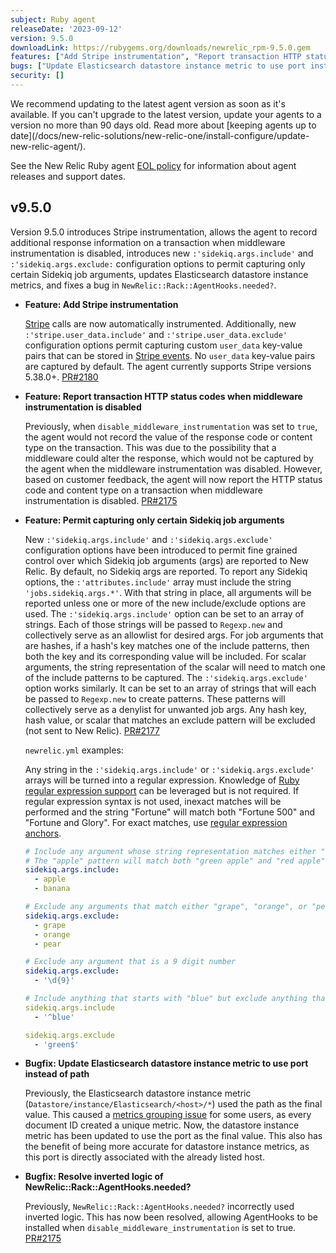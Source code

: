 ```yaml
---
subject: Ruby agent
releaseDate: '2023-09-12'
version: 9.5.0
downloadLink: https://rubygems.org/downloads/newrelic_rpm-9.5.0.gem
features: ["Add Stripe instrumentation", "Report transaction HTTP status codes when middleware instrumentation is disabled", "Permit capturing only certain Sidekiq job arguments"]
bugs: ["Update Elasticsearch datastore instance metric to use port instead of path", "Resolve inverted logic of NewRelic::Rack::AgentHooks.needed?"]
security: []
---
```


<Callout variant="important">
  We recommend updating to the latest agent version as soon as it's available. If you can't upgrade to the latest version, update your agents to a version no more than 90 days old. Read more about [keeping agents up to date](/docs/new-relic-solutions/new-relic-one/install-configure/update-new-relic-agent/).

  See the New Relic Ruby agent [EOL policy](https://docs.newrelic.com/docs/apm/agents/ruby-agent/getting-started/ruby-agent-eol-policy/) for information about agent releases and support dates.
</Callout>

## v9.5.0

Version 9.5.0 introduces Stripe instrumentation, allows the agent to record additional response information on a transaction when middleware instrumentation is disabled, introduces new `:'sidekiq.args.include'` and `:'sidekiq.args.exclude:` configuration options to permit capturing only certain Sidekiq job arguments, updates Elasticsearch datastore instance metrics, and fixes a bug in `NewRelic::Rack::AgentHooks.needed?`.

* **Feature: Add Stripe instrumentation**

  [Stripe](https://stripe.com/) calls are now automatically instrumented. Additionally, new `:'stripe.user_data.include'` and `:'stripe.user_data.exclude'` configuration options permit capturing custom `user_data` key-value pairs that can be stored in [Stripe events](https://github.com/stripe/stripe-ruby#instrumentation). No `user_data` key-value pairs are captured by default. The agent currently supports Stripe versions 5.38.0+. [PR#2180](https://github.com/newrelic/newrelic-ruby-agent/pull/2180)

* **Feature: Report transaction HTTP status codes when middleware instrumentation is disabled**

  Previously, when `disable_middleware_instrumentation` was set to `true`, the agent would not record the value of the response code or content type on the transaction. This was due to the possibility that a middleware could alter the response, which would not be captured by the agent when the middleware instrumentation was disabled. However, based on customer feedback, the agent will now report the HTTP status code and content type on a transaction when middleware instrumentation is disabled. [PR#2175](https://github.com/newrelic/newrelic-ruby-agent/pull/2175)

* **Feature: Permit capturing only certain Sidekiq job arguments**

  New `:'sidekiq.args.include'` and `:'sidekiq.args.exclude'` configuration options have been introduced to permit fine grained control over which Sidekiq job arguments (args) are reported to New Relic. By default, no Sidekiq args are reported. To report any Sidekiq options, the `:'attributes.include'` array must include the string `'jobs.sidekiq.args.*'`. With that string in place, all arguments will be reported unless one or more of the new include/exclude options are used. The `:'sidekiq.args.include'` option can be set to an array of strings. Each of those strings will be passed to `Regexp.new` and collectively serve as an allowlist for desired args. For job arguments that are hashes, if a hash's key matches one of the include patterns, then both the key and its corresponding value will be included. For scalar arguments, the string representation of the scalar will need to match one of the include patterns to be captured. The `:'sidekiq.args.exclude'` option works similarly. It can be set to an array of strings that will each be passed to `Regexp.new` to create patterns. These patterns will collectively serve as a denylist for unwanted job args. Any hash key, hash value, or scalar that matches an exclude pattern will be excluded (not sent to New Relic). [PR#2177](https://github.com/newrelic/newrelic-ruby-agent/pull/2177)

  `newrelic.yml` examples:

  Any string in the `:'sidekiq.args.include'` or `:'sidekiq.args.exclude'` arrays will be turned into a regular expression. Knowledge of [Ruby regular expression support](https://ruby-doc.org/3.2.2/Regexp.html) can be leveraged but is not required. If regular expression syntax is not used, inexact matches will be performed and the string "Fortune" will match both "Fortune 500" and "Fortune and Glory". For exact matches, use [regular expression anchors](https://ruby-doc.org/3.2.2/Regexp.html#class-Regexp-label-Anchors).

  ```yaml
  # Include any argument whose string representation matches either "apple" or "banana"
  # The "apple" pattern will match both "green apple" and "red apple"
  sidekiq.args.include:
    - apple
    - banana

  # Exclude any arguments that match either "grape", "orange", or "pear"
  sidekiq.args.exclude:
    - grape
    - orange
    - pear

  # Exclude any argument that is a 9 digit number
  sidekiq.args.exclude:
    - '\d{9}'

  # Include anything that starts with "blue" but exclude anything that ends in "green"
  sidekiq.args.include
    - '^blue'

  sidekiq.args.exclude
    - 'green$'
  ```

* **Bugfix: Update Elasticsearch datastore instance metric to use port instead of path**

  Previously, the Elasticsearch datastore instance metric (`Datastore/instance/Elasticsearch/<host>/*`) used the path as the final value. This caused a [metrics grouping issue](https://docs.newrelic.com/docs/new-relic-solutions/solve-common-issues/troubleshooting/metric-grouping-issues) for some users, as every document ID created a unique metric. Now, the datastore instance metric has been updated to use the port as the final value. This also has the benefit of being more accurate for datastore instance metrics, as this port is directly associated with the already listed host.

* **Bugfix: Resolve inverted logic of NewRelic::Rack::AgentHooks.needed?**

  Previously, `NewRelic::Rack::AgentHooks.needed?` incorrectly used inverted logic. This has now been resolved, allowing AgentHooks to be installed when `disable_middleware_instrumentation` is set to true. [PR#2175](https://github.com/newrelic/newrelic-ruby-agent/pull/2175)
